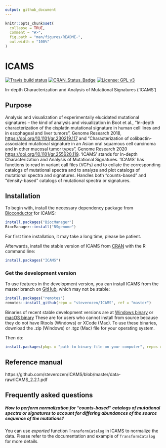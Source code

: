 ```yaml
---
output: github_document
---
```


<!-- README.md is generated from README.Rmd. Please edit that file -->

```r
knitr::opts_chunk$set(
  collapse = TRUE,
  comment = "#>",
  fig.path = "man/figures/README-",
  out.width = "100%"
)
```
# ICAMS

<!-- badges: start -->

  [![Travis build status](https://travis-ci.com/steverozen/ICAMS.svg?branch=master)](https://travis-ci.com/steverozen/ICAMS)
  [![CRAN_Status_Badge](http://www.r-pkg.org/badges/version/ICAMS)](https://cran.r-project.org/package=ICAMS)
  [![License: GPL v3](https://img.shields.io/badge/License-GPLv3-blue.svg)](https://www.gnu.org/licenses/gpl-3.0)

<!-- badges: end -->

In-depth Characterization and Analysis of Mutational Signatures ('ICAMS')

## Purpose

Analysis and visualization of experimentally elucidated mutational
    signatures -- the kind of analysis and visualization in Boot et al.,
    "In-depth characterization of the cisplatin mutational signature in 
    human cell lines and in esophageal and liver tumors", Genome Research 2018, 
    <https://doi.org/10.1101/gr.230219.117> and
    "Characterization of colibactin-associated mutational signature in an 
    Asian oral squamous cell carcinoma and in other mucosal tumor types",
    Genome Research 2020 <https://doi.org/10.1101/gr.255620.119>.
    'ICAMS' stands for In-depth Characterization 
    and Analysis of Mutational Signatures. 'ICAMS' has functions to read in 
    variant call files (VCFs) and to collate the corresponding catalogs of 
    mutational spectra and to analyze and plot catalogs of mutational spectra
    and signatures. Handles both "counts-based" and "density-based" catalogs
    of mutational spectra or signatures.

## Installation

To begin with, install the necessary dependency package from
[Bioconductor](https://www.bioconductor.org/) for ICAMS:

``` r
install.packages("BiocManager")
BiocManager::install("BSgenome")
```

For first time installation, it may take a long time, please be patient.

Afterwards, install the stable version of ICAMS from [CRAN](https://cran.r-project.org/) with the R command line:

``` r
install.packages("ICAMS")
```

### Get the development version

To use features in the development version,
you can install ICAMS from the master branch on [GitHub](https://github.com/),
which may not be stable:

``` r
install.packages("remotes")
remotes::install_github(repo = "steverozen/ICAMS", ref = "master")
```

Binaries of recent stable development versions are at
[Windows binary](https://raw.githubusercontent.com/steverozen/ICAMS/master/data-raw/source-file/Windows-binary/ICAMS_2.2.1.zip)
or
[macOS binary](https://raw.githubusercontent.com/steverozen/ICAMS/master/data-raw/source-file/macOS-binary/ICAMS_2.2.1.tgz)
These are for users who cannot install from source because
they do not have Rtools (Windows) or XCode (Mac). 
To use these binaries, download the .zip (Windows) or .tgz (Mac) file 
for your operating system.

Then do:

``` r
install.packages(pkgs = "path-to-binary-file-on-your-computer", repos = NULL)
```

## Reference manual

https://github.com/steverozen/ICAMS/blob/master/data-raw/ICAMS_2.2.1.pdf

## Frequently asked questions

##### How to perform normalization for "counts-based" catalogs of mutational spectra or signatures to account for differing abundances of the source sequence of the mutations?

You can use *exported* function `TransformCatalog` in ICAMS to normalize the
data. Please refer to the documentation and example of `TransformCatalog` for
more details.

